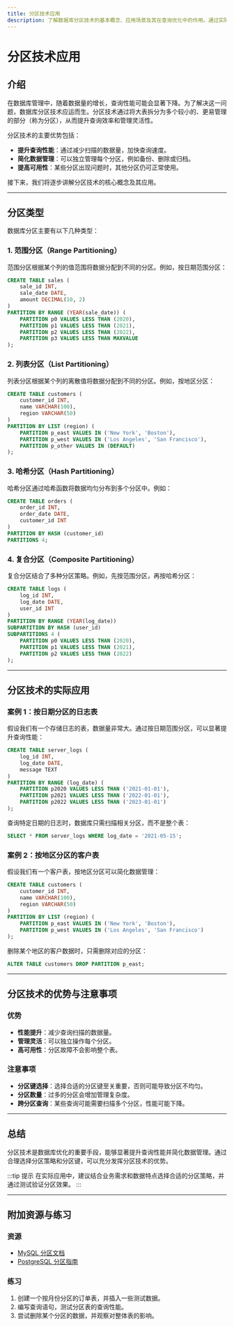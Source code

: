 ```yaml
---
title: 分区技术应用
description: 了解数据库分区技术的基本概念、应用场景及其在查询优化中的作用。通过实际案例和代码示例，掌握如何利用分区技术提升数据库性能。
---
```


# 分区技术应用

## 介绍

在数据库管理中，随着数据量的增长，查询性能可能会显著下降。为了解决这一问题，数据库分区技术应运而生。分区技术通过将大表拆分为多个较小的、更易管理的部分（称为分区），从而提升查询效率和管理灵活性。

分区技术的主要优势包括：
- **提升查询性能**：通过减少扫描的数据量，加快查询速度。
- **简化数据管理**：可以独立管理每个分区，例如备份、删除或归档。
- **提高可用性**：某些分区出现问题时，其他分区仍可正常使用。

接下来，我们将逐步讲解分区技术的核心概念及其应用。

---

## 分区类型

数据库分区主要有以下几种类型：

### 1. 范围分区（Range Partitioning）
范围分区根据某个列的值范围将数据分配到不同的分区。例如，按日期范围分区：

```sql
CREATE TABLE sales (
    sale_id INT,
    sale_date DATE,
    amount DECIMAL(10, 2)
)
PARTITION BY RANGE (YEAR(sale_date)) (
    PARTITION p0 VALUES LESS THAN (2020),
    PARTITION p1 VALUES LESS THAN (2021),
    PARTITION p2 VALUES LESS THAN (2022),
    PARTITION p3 VALUES LESS THAN MAXVALUE
);
```

### 2. 列表分区（List Partitioning）
列表分区根据某个列的离散值将数据分配到不同的分区。例如，按地区分区：

```sql
CREATE TABLE customers (
    customer_id INT,
    name VARCHAR(100),
    region VARCHAR(50)
)
PARTITION BY LIST (region) (
    PARTITION p_east VALUES IN ('New York', 'Boston'),
    PARTITION p_west VALUES IN ('Los Angeles', 'San Francisco'),
    PARTITION p_other VALUES IN (DEFAULT)
);
```

### 3. 哈希分区（Hash Partitioning）
哈希分区通过哈希函数将数据均匀分布到多个分区中。例如：

```sql
CREATE TABLE orders (
    order_id INT,
    order_date DATE,
    customer_id INT
)
PARTITION BY HASH (customer_id)
PARTITIONS 4;
```

### 4. 复合分区（Composite Partitioning）
复合分区结合了多种分区策略。例如，先按范围分区，再按哈希分区：

```sql
CREATE TABLE logs (
    log_id INT,
    log_date DATE,
    user_id INT
)
PARTITION BY RANGE (YEAR(log_date))
SUBPARTITION BY HASH (user_id)
SUBPARTITIONS 4 (
    PARTITION p0 VALUES LESS THAN (2020),
    PARTITION p1 VALUES LESS THAN (2021),
    PARTITION p2 VALUES LESS THAN (2022)
);
```

---

## 分区技术的实际应用

### 案例 1：按日期分区的日志表
假设我们有一个存储日志的表，数据量非常大。通过按日期范围分区，可以显著提升查询性能：

```sql
CREATE TABLE server_logs (
    log_id INT,
    log_date DATE,
    message TEXT
)
PARTITION BY RANGE (log_date) (
    PARTITION p2020 VALUES LESS THAN ('2021-01-01'),
    PARTITION p2021 VALUES LESS THAN ('2022-01-01'),
    PARTITION p2022 VALUES LESS THAN ('2023-01-01')
);
```

查询特定日期的日志时，数据库只需扫描相关分区，而不是整个表：

```sql
SELECT * FROM server_logs WHERE log_date = '2021-05-15';
```

### 案例 2：按地区分区的客户表
假设我们有一个客户表，按地区分区可以简化数据管理：

```sql
CREATE TABLE customers (
    customer_id INT,
    name VARCHAR(100),
    region VARCHAR(50)
)
PARTITION BY LIST (region) (
    PARTITION p_east VALUES IN ('New York', 'Boston'),
    PARTITION p_west VALUES IN ('Los Angeles', 'San Francisco')
);
```

删除某个地区的客户数据时，只需删除对应的分区：

```sql
ALTER TABLE customers DROP PARTITION p_east;
```

---

## 分区技术的优势与注意事项

### 优势
- **性能提升**：减少查询扫描的数据量。
- **管理灵活**：可以独立操作每个分区。
- **高可用性**：分区故障不会影响整个表。

### 注意事项
- **分区键选择**：选择合适的分区键至关重要，否则可能导致分区不均匀。
- **分区数量**：过多的分区会增加管理复杂度。
- **跨分区查询**：某些查询可能需要扫描多个分区，性能可能下降。

---

## 总结

分区技术是数据库优化的重要手段，能够显著提升查询性能并简化数据管理。通过合理选择分区策略和分区键，可以充分发挥分区技术的优势。

:::tip 提示
在实际应用中，建议结合业务需求和数据特点选择合适的分区策略，并通过测试验证分区效果。
:::

---

## 附加资源与练习

### 资源
- [MySQL 分区文档](https://dev.mysql.com/doc/refman/8.0/en/partitioning.html)
- [PostgreSQL 分区指南](https://www.postgresql.org/docs/current/ddl-partitioning.html)

### 练习
1. 创建一个按月份分区的订单表，并插入一些测试数据。
2. 编写查询语句，测试分区表的查询性能。
3. 尝试删除某个分区的数据，并观察对整体表的影响。